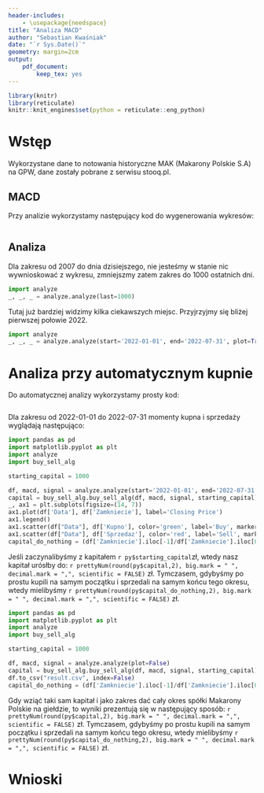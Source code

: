 ```yaml
---
header-includes:
    - \usepackage{needspace}
title: "Analiza MACD"
author: "Sebastian Kwaśniak"
date: "`r Sys.Date()`"
geometry: margin=2cm
output:
    pdf_document:
        keep_tex: yes
---
```


```r
library(knitr)
library(reticulate)
knitr::knit_engines$set(python = reticulate::eng_python)
```

# Wstęp

Wykorzystane dane to notowania historyczne MAK (Makarony Polskie S.A) na GPW,
dane zostały pobrane z serwisu stooq.pl.

## MACD

Przy analizie wykorzystamy następujący kod do wygenerowania wykresów:

```python
```

## Analiza

Dla zakresu od 2007 do dnia dzisiejszego, nie jesteśmy w stanie nic wywnioskować z wykresu,
zmniejszmy zatem zakres do 1000 ostatnich dni.

```python
import analyze
_, _, _ = analyze.analyze(last=1000)
```

Tutaj już bardziej widzimy kilka ciekawszych miejsc. Przyjrzyjmy się bliżej pierwszej połowie 2022.

```python
import analyze
_, _, _ = analyze.analyze(start='2022-01-01', end='2022-07-31', plot=True)
```

# Analiza przy automatycznym kupnie
Do automatycznej analizy wykorzystamy prosty kod:

\needspace{30\baselineskip}
```python
```

Dla zakresu od 2022-01-01 do 2022-07-31 momenty kupna i sprzedaży wyglądają następująco:

```python
import pandas as pd
import matplotlib.pyplot as plt
import analyze
import buy_sell_alg

starting_capital = 1000

df, macd, signal = analyze.analyze(start='2022-01-01', end='2022-07-31', plot=False)
capital = buy_sell_alg.buy_sell_alg(df, macd, signal, starting_capital)
_, ax1 = plt.subplots(figsize=(14, 7))
ax1.plot(df['Data'], df['Zamkniecie'], label='Closing Price')
ax1.legend()
ax1.scatter(df["Data"], df['Kupno'], color='green', label='Buy', marker='^')
ax1.scatter(df["Data"], df['Sprzedaz'], color='red', label='Sell', marker='v')
capital_do_nothing = (df['Zamkniecie'].iloc[-1]/df['Zamkniecie'].iloc[0])*starting_capital
```

Jeśli zaczynalibyśmy z kapitałem `r py$starting_capital`zł, wtedy nasz kapitał urósłby do:
`r prettyNum(round(py$capital,2), big.mark = " ", decimal.mark = ",", scientific = FALSE)`
zł. Tymczasem, gdybyśmy po prostu kupili na samym początku i sprzedali na samym końcu tego okresu,
wtedy mielibyśmy
`r prettyNum(round(py$capital_do_nothing,2), big.mark = " ", decimal.mark = ",", scientific = FALSE)`
zł.

```python
import pandas as pd
import matplotlib.pyplot as plt
import analyze
import buy_sell_alg

starting_capital = 1000

df, macd, signal = analyze.analyze(plot=False)
capital = buy_sell_alg.buy_sell_alg(df, macd, signal, starting_capital)
df.to_csv("result.csv", index=False)
capital_do_nothing = (df['Zamkniecie'].iloc[-1]/df['Zamkniecie'].iloc[0])*starting_capital
```

Gdy wziąć taki sam kapitał i jako zakres dać cały okres spółki Makarony Polskie na giełdzie, to wyniki prezentują
się w następujący sposób:
`r prettyNum(round(py$capital,2), big.mark = " ", decimal.mark = ",", scientific = FALSE)`
zł. Tymczasem, gdybyśmy po prostu kupili na samym początku i sprzedali na samym końcu tego okresu,
wtedy mielibyśmy
`r prettyNum(round(py$capital_do_nothing,2), big.mark = " ", decimal.mark = ",", scientific = FALSE)`
zł.



# Wnioski

<!--
As the working week used to be 6-days, the period settings of (12, 26, 9) represent 2 weeks, 1 month and one and a half week.
Now when the trading weeks have only 5 days, possibilities of changing the period settings cannot be overruled.
However, it is always better to stick to the period settings which are used by the majority of traders as the
buying and selling decisions based on the standard settings further push the prices in that direction.
    -->
